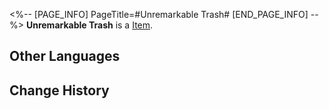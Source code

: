 <%-- [PAGE_INFO]
PageTitle=#Unremarkable Trash#
[END_PAGE_INFO] --%>
{{Item Infobox
|title       = Unremarkable Trash
|id          = 140381
|image       = Item Unremarkable Trash.png
|type        = 
|invCategory = Missions
|rarity      = 3
|effect      = 
|description = A trash bag filled with celestial jade tiles. Celestial jade tiles possess differing levels of rarity, and the sorting can be seen from the colors of the trash bags.
}}
{{Description|1=''"Enjoy responsibly, spend wisely."''}}
'''Unremarkable Trash''' is a [[Item]].

==Other Languages==
{{Other Languages
|en   = Unremarkable Trash
|zhs  = 平平无奇的垃圾
|zht  = 平平無奇的垃圾
|ja   = 何の変哲もないゴミ
|ko   = 평범하기 그지없는 쓰레기
|es   = Basura ordinaria
|fr   = Poubelle sans particularité
|ru   = Невзрачный мусор
|th   = ขยะที่ไม่สะดุดตา
|vi   = Rác Thông Thường
|de   = Unbedeutender Müll
|id   = Sampah yang Biasa Saja
|pt   = Lixo Trivial
}}

==Change History==
{{Change History|2.0}}